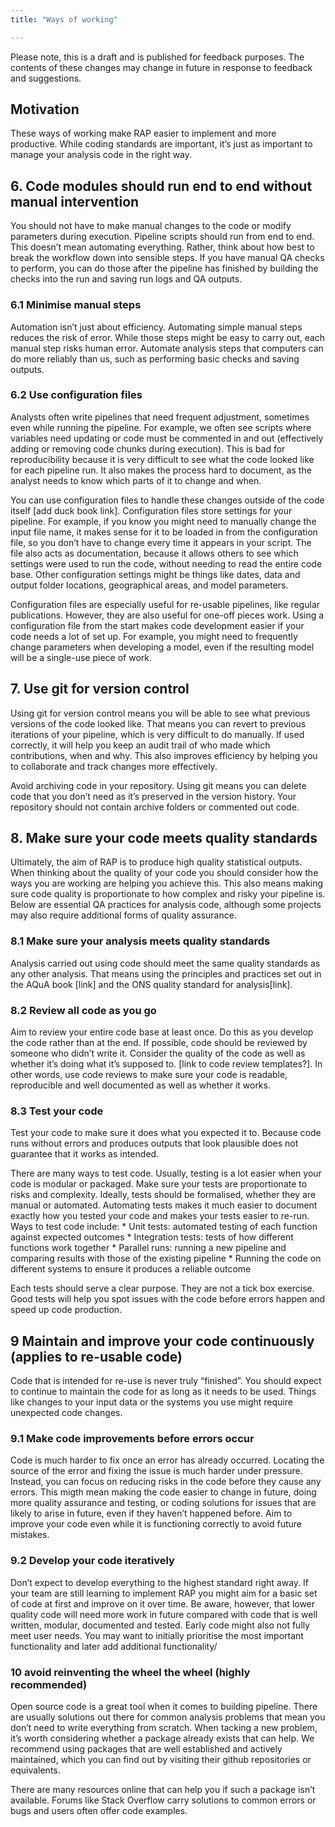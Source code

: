 ```yaml
---
title: "Ways of working"

---
```

:::{.callout-note}
Please note, this is a draft and is published for feedback purposes. The contents of these changes may change in future in response to feedback and suggestions.
:::

## Motivation

These ways of working make RAP easier to implement and more productive. While coding standards are important, it’s just as important to manage your analysis code in the right way. 

## 6.	Code modules should run end to end without manual intervention
You should not have to make manual changes to the code or modify parameters during execution. Pipeline scripts should run from end to end. This doesn’t mean automating everything. Rather, think about how best to break the workflow down into sensible steps. If you have manual QA checks to perform, you can do those after the pipeline has finished by building the checks into the run and saving run logs and QA outputs.

### 6.1 Minimise manual steps
Automation isn’t just about efficiency. Automating simple manual steps reduces the risk of error. While those steps might be easy to carry out, each manual step risks human error. Automate analysis steps that computers can do more reliably than us, such as performing basic checks and saving outputs. 

### 6.2	Use configuration files
Analysts often write pipelines that need frequent adjustment, sometimes even while running the pipeline. For example, we often see scripts where variables need updating or code must be commented in and out (effectively adding or removing code chunks during execution). This is bad for reproducibility because it is very difficult to see what the code looked like for each pipeline run. It also makes the process hard to document, as the analyst needs to know which parts of it to change and when.

You can use configuration files to handle these changes outside of the code itself [add duck book link]. Configuration files store settings for your pipeline. For example, if you know you might need to manually change the input file name, it makes sense for it to be loaded in from the configuration file, so you don’t have to change every time it appears in your script. The file also acts as documentation, because it allows others to see which settings were used to run the code, without needing to read the entire code base. Other configuration settings might be things like dates, data and output folder locations, geographical areas, and model parameters. 

Configuration files are especially useful for re-usable pipelines, like regular publications. However, they are also useful for one-off pieces work. Using a configuration file from the start makes code development easier if your code needs a lot of set up. For example, you might need to frequently change parameters when developing a model, even if the resulting model will be a single-use piece of work.

## 7.	Use git for version control
Using git for version control means you will be able to see what previous versions of the code looked like. That means you can revert to previous iterations of your pipeline, which is very difficult to do manually. If used correctly, it will help you keep an audit trail of who made which contributions, when and why. This also improves efficiency by helping you to collaborate and track changes more effectively. 

Avoid archiving code in your repository. Using git means you can delete code that you don’t need as it’s preserved in the version history. Your repository should not contain archive folders or commented out code.

## 8. Make sure your code meets quality standards

Ultimately, the aim of RAP is to produce high quality statistical outputs. When thinking about the quality of your code you should consider how the ways you are working are helping you achieve this. This also means making sure code quality is proportionate to how complex and risky your pipeline is. Below are essential QA practices for analysis code, although some projects may also require additional forms of quality assurance.

### 8.1 Make sure your analysis meets quality standards
Analysis carried out using code should meet the same quality standards as any other analysis. That means using the principles and practices set out in the AQuA book [link] and the ONS quality standard for analysis[link]. 

### 8.2 Review all code as you go
Aim to review your entire code base at least once. Do this as you develop the code rather than at the end. If possible, code should be reviewed by someone who didn’t write it. Consider the quality of the code as well as whether it’s doing what it’s supposed to. [link to code review templates?]. In other words, use code reviews to make sure your code is readable, reproducible and well documented as well as whether it works.

### 8.3 Test your code
Test your code to make sure it does what you expected it to. Because code runs without errors and produces outputs that look plausible does not guarantee that it works as intended.

There are many ways to test code. Usually, testing is a lot easier when your code is modular or packaged. Make sure your tests are proportionate to risks and complexity. Ideally, tests should be formalised, whether they are manual or automated. Automating tests makes it much easier to document exactly how you tested your code and makes your tests easier to re-run. Ways to test code include:
*	Unit tests: automated testing of each function against expected outcomes
*	Integration tests: tests of how different functions work together
*	Parallel runs: running a new pipeline and comparing results with those of the existing pipeline
*	Running the code on different systems to ensure it produces a reliable outcome

Each tests should serve a clear purpose. They are not a tick box exercise. Good tests will help you spot issues with the code before errors happen and speed up code production. 

## 9	Maintain and improve your code continuously (applies to re-usable code)

Code that is intended for re-use is never truly “finished”. You should expect to continue to maintain the code for as long as it needs to be used. Things like changes to your input data or the systems you use might require unexpected code changes.

### 9.1 Make code improvements before errors occur
Code is much harder to fix once an error has already occurred. Locating the source of the error and fixing the issue is much harder under pressure. Instead, you can focus on reducing risks in the code before they cause any errors. This migth mean making the code easier to change in future, doing more quality assurance and testing, or coding solutions for issues that are likely to arise in future, even if they haven't happened before. Aim to improve your code even while it is functioning correctly to avoid future mistakes. 

### 9.2	Develop your code iteratively
Don’t expect to develop everything to the highest standard right away. If your team are still learning to implement RAP you might aim for a basic set of code at first and improve on it over time. Be aware, however, that lower quality code will need more work in future compared with code that is well written, modular, documented and tested. Early code might also not fully meet user needs. You may want to initially prioritise the most important functionality and later add additional functionality/ 

### 10 avoid reinventing the wheel the wheel (highly recommended)

Open source code is a great tool when it comes to building pipeline. There are usually solutions out there for common analysis problems that mean you don’t need to write everything from scratch. When tacking a new problem, it’s worth considering whether a package already exists that can help. We recommend using packages that are well established and actively maintained, which you can find out by visiting their github repositories or equivalents.

There are many resources online that can help you if such a package isn’t available. Forums like Stack Overflow carry solutions to common errors or bugs and users often offer code examples.
